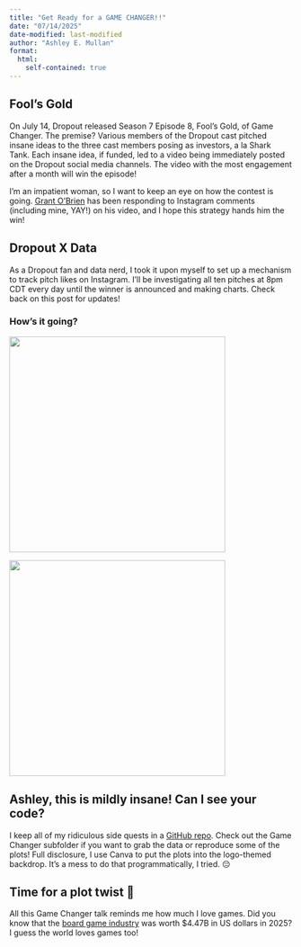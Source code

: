 ```yaml
---
title: "Get Ready for a GAME CHANGER!!"
date: "07/14/2025"
date-modified: last-modified
author: "Ashley E. Mullan"
format:
  html:
    self-contained: true
---
```

## Fool's Gold

On July 14, Dropout released Season 7 Episode 8, Fool's Gold, of Game Changer. The premise? Various members of the Dropout cast pitched insane ideas to the three cast members posing as investors, a la Shark Tank. Each insane idea, if funded, led to a video being immediately posted on the Dropout social media channels. The video with the most engagement after a month will win the episode! 

I'm an impatient woman, so I want to keep an eye on how the contest is going. [Grant O'Brien](https://dropout.fandom.com/wiki/Grant_O%27Brien) has been responding to Instagram comments (including mine, YAY!) on his video, and I hope this strategy hands him the win! 

## Dropout X Data

As a Dropout fan and data nerd, I took it upon myself to set up a mechanism to track pitch likes on Instagram. I'll be investigating all ten pitches at 8pm CDT every day until the winner is announced and making charts. Check back on this post for updates!

### How's it going?

::: {layout-nrow=2}
![](plots/week1.gif){height=4in}

![](plots/more-soon.png){height=4in}
:::




## Ashley, this is mildly insane! Can I see your code?

I keep all of my ridiculous side quests in a [GitHub repo](https://github.com/ashleymullan/side_quests). Check out the Game Changer subfolder if you want to grab the data or reproduce some of the plots! Full disclosure, I use Canva to put the plots into the logo-themed backdrop. It's a mess to do that programmatically, I tried. 😔

## Time for a plot twist 📖

All this Game Changer talk reminds me how much I love games. Did you know that the [board game industry](https://www.statista.com/outlook/amo/app/games/board-games/worldwide) was worth $4.47B in US dollars in 2025? I guess the world loves games too!

